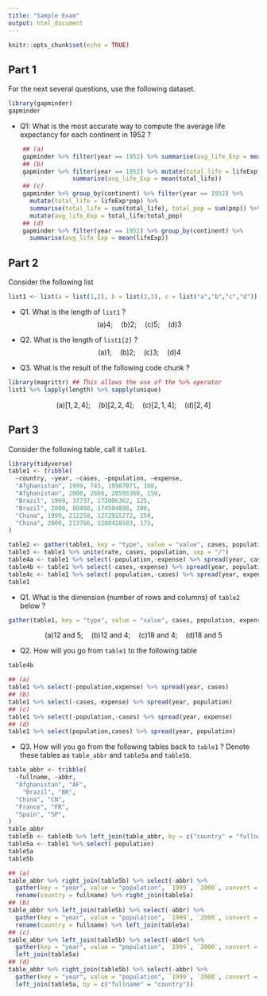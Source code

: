 ```yaml
---
title: "Sample Exam"
output: html_document
---
```


```r
knitr::opts_chunk$set(echo = TRUE)
```

## Part 1

For the next several questions, use the following dataset.

```r
library(gapminder)
gapminder
```

+ Q1: What is the most accurate way to compute the average life expectancy for each continent in 1952 ?
```r
    ## (a) 
    gapminder %>% filter(year == 1952) %>% summarise(avg_life_Exp = mean(lifeExp))
    ## (b)
    gapminder %>% filter(year == 1952) %>% mutate(total_life = lifeExp*pop) %>% 
                  summarise(avg_life_Exp = mean(total_life))
    ## (c)
    gapminder %>% group_by(continent) %>% filter(year == 1952) %>% 
      mutate(total_life = lifeExp*pop) %>%
      summarise(total_life = sum(total_life), total_pop = sum(pop)) %>% 
      mutate(avg_life_Exp = total_life/total_pop)
    ## (d)
    gapminder %>% filter(year == 1952) %>% group_by(continent) %>% 
      summarise(avg_life_Exp = mean(lifeExp))
```

## Part 2
Consider the following list
```r
list1 <- list(a = list(1,2), b = list(3,3), c = list("a","b","c","d"))
```

+ Q1. What is the length of $\mathtt{list1}$ ?
$$\mathrm{(a)} 4; \quad \mathrm{(b)}  2; \quad  \mathrm{(c)} 5; \quad \mathrm{(d)} 3$$
+ Q2. What is the length of $\mathtt{list1[2]}$ ?
$$\mathrm{(a)} 1; \quad \mathrm{(b)}  2; \quad  \mathrm{(c)} 3; \quad \mathrm{(d)} 4$$

+ Q3. What is the result of the following code chunk ?
```r
library(magrittr) ## This allows the use of the %>% operator
list1 %>% lapply(length) %>% sapply(unique)
```
$$\mathrm{(a)} [1,2,4]; \quad \mathrm{(b)}  [2,2,4]; \quad  \mathrm{(c)} [2,1,4]; \quad \mathrm{(d)} [2,4]$$

## Part 3
Consider the following table, call it $\mathtt{table1}$.
```r
library(tidyverse)
table1 <- tribble(
  ~country, ~year, ~cases, ~population, ~expense,
  "Afghanistan", 1999, 745, 19987071, 100,
  "Afghanistan", 2000, 2666, 20595360, 150,
  "Brazil", 1999, 37737, 172006362, 125,
  "Brazil", 2000, 80488, 174504898, 200,
  "China", 1999, 212258, 1272915272, 250,
  "China", 2000, 213766, 1280428583, 175,
)

table2 <- gather(table1, key = "type", value = "value", cases, population, expense) %>% arrange(country, year)
table3 <- table1 %>% unite(rate, cases, population, sep = "/")
table4a <- table1 %>% select(-population,-expense) %>% spread(year, cases)
table4b <- table1 %>% select(-cases,-expense) %>% spread(year, population)
table4c <- table1 %>% select(-population,-cases) %>% spread(year, expense)
table1 
```

+ Q1. What is the dimension (number of rows and columns) of $\mathtt{table2}$ below ?
```r
gather(table1, key = "type", value = "value", cases, population, expense) %>% arrange(country, year)
```
$$\mathrm{(a)} \text{12 and 5}; \quad \mathrm{(b)}  \text{12 and 4}; \quad  \mathrm{(c)} \text{18 and 4}; \quad \mathrm{(d)} \text{18 and 5}$$

+ Q2. How will you go from $\mathtt{table1}$ to the following table 
```r
table4b
```
```r
## (a)
table1 %>% select(-population,expense) %>% spread(year, cases)
## (b)
table1 %>% select(-cases,-expense) %>% spread(year, population)
## (c)
table1 %>% select(-population,-cases) %>% spread(year, expense)
## (d)
table1 %>% select(population,cases) %>% spread(year, population)
```

+ Q3. How will you go from the following tables back to $\mathtt{table1}$ ? Denote these tables as $\mathtt{table\_abbr}$ and $\mathtt{table5a}$ and $\mathtt{table5b}$.
```r
table_abbr <- tribble(
  ~fullname, ~abbr, 
  "Afghanistan", "AF", 
    "Brazil", "BR", 
  "China", "CN",
  "France", "FR",
  "Spain", "SP",
)
table_abbr
table5b <- table4b %>% left_join(table_abbr, by = c("country" = "fullname")) %>% select(-country)
table5a <- table1 %>% select(-population)
table5a
table5b
```
```r
## (a)
table_abbr %>% right_join(table5b) %>% select(-abbr) %>% 
  gather(key = "year", value = "population", `1999`, `2000`, convert = TRUE) %>%
  rename(country = fullname) %>% right_join(table5a)
## (b)
table_abbr %>% left_join(table5b) %>% select(-abbr) %>% 
  gather(key = "year", value = "population", `1999`, `2000`, convert = TRUE) %>%
  rename(country = fullname) %>% left_join(table5a)
## (c)
table_abbr %>% left_join(table5b) %>% select(-abbr) %>% 
  gather(key = "year", value = "population", `1999`, `2000`, convert = TRUE) %>%
  left_join(table5a)
## (d)
table_abbr %>% right_join(table5b) %>% select(-abbr) %>% 
  gather(key = "year", value = "population", `1999`, `2000`, convert = TRUE) %>%
  left_join(table5a, by = c("fullname" = "country"))
```
